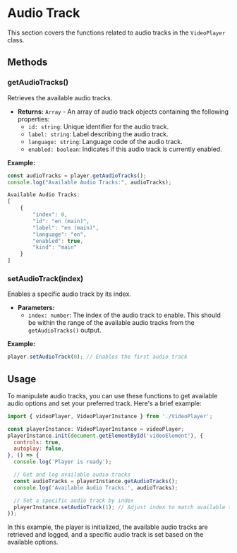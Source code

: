 # Audio Track

This section covers the functions related to audio tracks in the `VideoPlayer` class.

## Methods

### getAudioTracks()

Retrieves the available audio tracks.

- **Returns:** `Array` - An array of audio track objects containing the following properties:
  - `id: string`: Unique identifier for the audio track.
  - `label: string`: Label describing the audio track.
  - `language: string`: Language code of the audio track.
  - `enabled: boolean`: Indicates if this audio track is currently enabled.

**Example:**

```javascript
const audioTracks = player.getAudioTracks();
console.log("Available Audio Tracks:", audioTracks);

Available Audio Tracks:
[
    {
        "index": 0,
        "id": "en (main)",
        "label": "en (main)",
        "language": "en",
        "enabled": true,
        "kind": "main"
    }
]
```

### setAudioTrack(index)

Enables a specific audio track by its index.

- **Parameters:**
  - `index: number`: The index of the audio track to enable. This should be within the range of the available audio tracks from the `getAudioTracks()` output.

**Example:**

```javascript
player.setAudioTrack(0); // Enables the first audio track
```

## Usage

To manipulate audio tracks, you can use these functions to get available audio options and set your preferred track. Here's a brief example:

```javascript
import { videoPlayer, VideoPlayerInstance } from './VideoPlayer';

const playerInstance: VideoPlayerInstance = videoPlayer;
playerInstance.init(document.getElementById('videoElement'), {
  controls: true,
  autoplay: false,
}, () => {
  console.log('Player is ready');

  // Get and log available audio tracks
  const audioTracks = playerInstance.getAudioTracks();
  console.log('Available Audio Tracks:', audioTracks);

  // Set a specific audio track by index
  playerInstance.setAudioTrack(1); // Adjust index to match available tracks
});
```

In this example, the player is initialized, the available audio tracks are retrieved and logged, and a specific audio track is set based on the available options.
